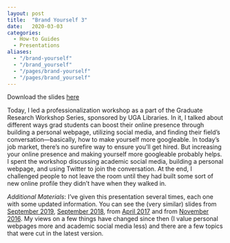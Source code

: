 ```yaml
---
layout: post
title:  "Brand Yourself 3"
date:   2020-03-03
categories:
  - How-to Guides
  - Presentations
aliases: 
  - "/brand-yourself"
  - "/brand_yourself"
  - "/pages/brand-yourself"
  - "/pages/brand_yourself"
---
```


:::callout-tip
Download the slides [here](/downloads/200303-brand-yourself_linguistics.pdf)
:::


Today, I led a professionalization workshop as a part of the Graduate Research Workshop Series, sponsored by UGA Libraries. In it, I talked about different ways grad students can boost their online presence through building a personal webpage, utilizing social media, and finding their field's conversation---basically, how to make yourself more googleable. In today's job market, there's no surefire way to ensure you'll get hired. But increasing your online presence and making yourself more googleable probably helps. I spent the workshop discussing academic social media, building a personal webpage, and using Twitter to join the conversation. At the end, I challenged people to not leave the room until they had built some sort of new online profile they didn't have when they walked in.

*Additional Materials*: I've given this presentation several times, each one with some updated information. You can see the (very similar) slides from [September 2019](/downloads/190920-brand-yourself.pdf), [September 2018](/downloads/180928-brand-yourself.pdf), from [April 2017](/downloads/170413-brand-yourself.pdf) and from [November 2016](/blog/brand-yourself). My views on a few things have changed since then (I value personal webpages more and academic social media less) and there are a few topics that were cut in the latest version.